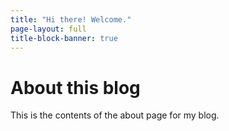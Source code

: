 ```yaml
---
title: "Hi there! Welcome."
page-layout: full
title-block-banner: true
---
```


# About this blog

This is the contents of the about page for my blog.
